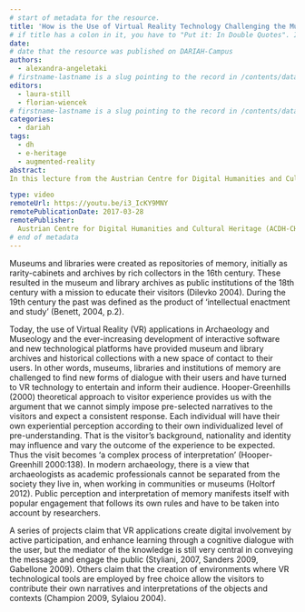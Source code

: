 ```yaml
---
# start of metadata for the resource.
title: 'How is the Use of Virtual Reality Technology Challenging the Museum-Library Sector? The Case of the University Museum and Library of Trondheim, Norway'
# if title has a colon in it, you have to "Put it: In Double Quotes". If it also includes a quote, "You Can:'nest them'"
date: 
# date that the resource was published on DARIAH-Campus
authors:
  - alexandra-angeletaki
# firstname-lastname is a slug pointing to the record in /contents/data/person.yaml
editors:
  - laura-still
  - florian-wiencek
# firstname-lastname is a slug pointing to the record in /contents/data/person.yaml. Editors are optional.
categories:
  - dariah
tags:
  - dh
  - e-heritage
  - augmented-reality
abstract:
In this lecture from the Austrian Centre for Digital Humanities and Cultural Heritage (ADCH-CH) on Virtual Reality Technology, Alexandra Angeletaki asks whether the introduction of VR tools in dissemination practices has led to a change in the experience of the contemporary museum perception. By using the case of the Archaeological Museum and the library in Trondheim, Norway, where she works, she looked into the changes on the professional level that have taken place, in the process of adapting VR technologies for creating outreach activities. 

type: video
remoteUrl: https://youtu.be/i3_IcKY9MNY
remotePublicationDate: 2017-03-28
remotePublisher:
  Austrian Centre for Digital Humanities and Cultural Heritage (ACDH-CH)
# end of metadata
---
```


Museums and libraries were created as repositories of memory, initially as rarity-cabinets and archives by rich collectors in the 16th century. These resulted in the museum and library archives as public institutions of the 18th century with a mission to educate their visitors (Dilevko 2004). During the 19th century the past was defined as the product of ‘intellectual enactment and study’ (Benett, 2004, p.2). 

Today, the use of Virtual Reality (VR) applications in Archaeology and Museology and the ever-increasing development of interactive software and new technological platforms have provided museum and library archives and historical collections with a new space of contact to their users. In other words, museums, libraries and institutions of memory are challenged to find new forms of dialogue with their users and have turned to VR technology to entertain and inform their audience. Hooper-Greenhills (2000) theoretical approach to visitor experience provides us with the argument that we cannot simply impose pre-selected narratives to the visitors and expect a consistent response. Each individual will have their own experiential perception according to their own individualized level of pre-understanding. That is the visitor’s background, nationality and identity may influence and vary the outcome of the experience to be expected. Thus the visit becomes ‘a complex process of interpretation’ (Hooper-Greenhill 2000:138). In modern archaeology, there is a view that archaeologists as academic professionals cannot be separated from the society they live in, when working in communities or museums (Holtorf 2012). Public perception and interpretation of memory manifests itself with popular engagement that follows its own rules and have to be taken into account by researchers. 

A series of projects claim that VR applications create digital involvement by active participation, and enhance learning through a cognitive dialogue with the user, but the mediator of the knowledge is still very central in conveying the message and engage the public (Styliani, 2007, Sanders 2009, Gabellone 2009). Others claim that the creation of environments where VR technological tools are employed by free choice allow the visitors to contribute their own narratives and interpretations of the objects and contexts (Champion 2009, Sylaiou 2004).

<VideoCard
  title="Click to view"
  subtitle="ACDH-CH Lecture 2.3 – Alexandra Angeletaki – How is the Use of Virtual Reality Technology Challenging the Museum-Library Sector? The Case of the University Museum and Library of Trondheim, Norway"
  id="i3_IcKY9MNY"
  image="images/acdh-ch-video.png"
/>
